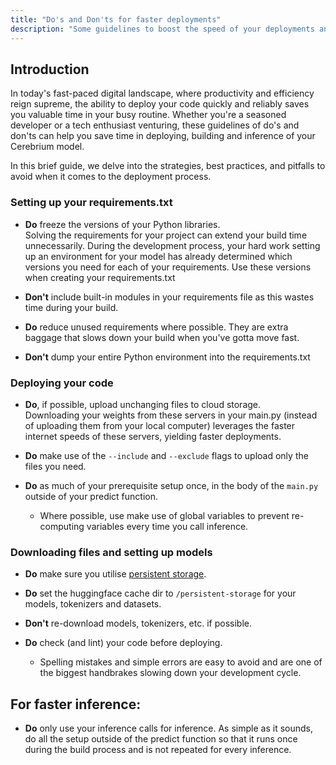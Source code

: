 ```yaml
---
title: "Do's and Don'ts for faster deployments"
description: "Some guidelines to boost the speed of your deployments and cold starts."
---
```


## Introduction
In today's fast-paced digital landscape, where productivity and efficiency reign supreme, the ability to deploy your code quickly and reliably saves you valuable time in your busy routine.
Whether you're a seasoned developer or a tech enthusiast venturing, these guidelines of do's and don'ts can help you save time in deploying, building and inference of your Cerebrium model.

In this brief guide, we delve into the strategies, best practices, and pitfalls to avoid when it comes to the deployment process. 



### Setting up your requirements.txt
- **Do** freeze the versions of your Python libraries.   
  Solving the requirements for your project can extend your build time unnecessarily. During the development process, your hard work setting up an environment for your model has already determined which versions you need for each of your requirements. Use these versions when creating your requirements.txt
- **Don't** include built-in modules in your requirements file as this wastes time during your build. 
   
- **Do** reduce unused requirements where possible. They are extra baggage that slows down your build when you've gotta move fast.
  
- **Don't** dump your entire Python environment into the requirements.txt


### Deploying your code
- **Do**, if possible, upload unchanging files to cloud storage.   
    Downloading your weights from these servers in your main.py (instead of uploading them from your local computer) leverages the faster internet speeds of these servers, yielding faster deployments.

- **Do** make use of the `--include` and `--exclude` flags to upload only the files you need.

- **Do** as much of your prerequisite setup once, in the body of the `main.py` outside of your predict function.  
  - Where possible, use make use of global variables to prevent re-computing variables every time you call inference.


### Downloading files and setting up models
- **Do** make sure you utilise [persistent storage](/cerebrium/cortex/advanced-functionality/persistent-storage.mdx).
- **Do** set the huggingface cache dir to `/persistent-storage` for your models, tokenizers and datasets.
- **Don't** re-download models, tokenizers, etc. if possible. 



- **Do** check (and lint) your code before deploying.
  - Spelling mistakes and simple errors are easy to avoid and are one of the biggest handbrakes slowing down your development cycle.


## For faster inference:
  - **Do** only use your inference calls for inference. As simple as it sounds, do all the setup outside of the predict function so that it runs once during the build process and is not repeated for every inference.
